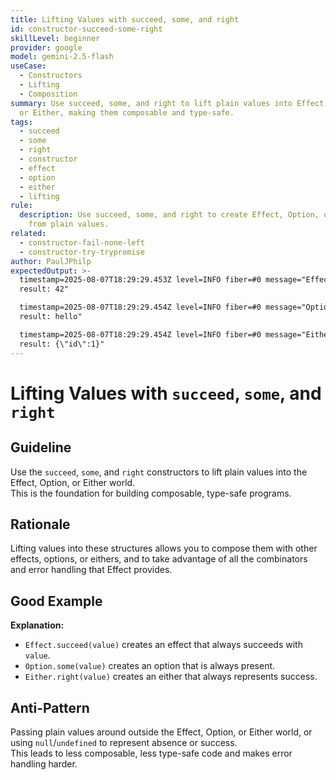 ```yaml
---
title: Lifting Values with succeed, some, and right
id: constructor-succeed-some-right
skillLevel: beginner
provider: google
model: gemini-2.5-flash
useCase:
  - Constructors
  - Lifting
  - Composition
summary: Use succeed, some, and right to lift plain values into Effect, Option,
  or Either, making them composable and type-safe.
tags:
  - succeed
  - some
  - right
  - constructor
  - effect
  - option
  - either
  - lifting
rule:
  description: Use succeed, some, and right to create Effect, Option, or Either
    from plain values.
related:
  - constructor-fail-none-left
  - constructor-try-trypromise
author: PaulJPhilp
expectedOutput: >-
  timestamp=2025-08-07T18:29:29.453Z level=INFO fiber=#0 message="Effect.succeed
  result: 42"

  timestamp=2025-08-07T18:29:29.454Z level=INFO fiber=#0 message="Option.some
  result: hello"

  timestamp=2025-08-07T18:29:29.454Z level=INFO fiber=#0 message="Either.right
  result: {\"id\":1}"
---
```


# Lifting Values with `succeed`, `some`, and `right`

## Guideline

Use the `succeed`, `some`, and `right` constructors to lift plain values into the Effect, Option, or Either world.  
This is the foundation for building composable, type-safe programs.

## Rationale

Lifting values into these structures allows you to compose them with other effects, options, or eithers, and to take advantage of all the combinators and error handling that Effect provides.

## Good Example

<Example path="./src/constructor-succeed-some-right.ts" />

**Explanation:**  
- `Effect.succeed(value)` creates an effect that always succeeds with `value`.
- `Option.some(value)` creates an option that is always present.
- `Either.right(value)` creates an either that always represents success.

## Anti-Pattern

Passing plain values around outside the Effect, Option, or Either world, or using `null`/`undefined` to represent absence or success.  
This leads to less composable, less type-safe code and makes error handling harder.